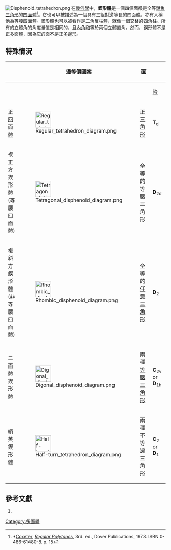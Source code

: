 {{Distinguish|鍥體}}
[[Image:Disphenoid_tetrahedron.png|thumb]]
在[[幾何學|幾何學]]中，'''鍥形體'''是一個四個面都是全等[[銳角三角形|銳角三角形]]的[[四面體|四面體]]<ref>*[[H.S.M._Coxeter|Coxeter]], ''[[Regular_Polytopes_(book)|Regular Polytopes]]'', 3rd. ed., Dover Publications, 1973. ISBN 0-486-61480-8.  p. 15</ref>。它也可以被描述為一個具有三組對邊等長的四面體。亦有人稱他為等腰四面體。鍥形體也可以被看作是二角反柱體，就像一個交替的四角柱。所有的立體角的角度量值是相同的，且[[內角和|內角和]]等於兩個立體直角。然而，鍥形體不是[[正多面體|正多面體]]，因為它的面不是[[正多邊形|正多邊形]]。

== 特殊情況 ==
{| class=wikitable
!rowspan=2|{{en-link|考克斯特符號|Coxeter diagram}}
!rowspan=2|邊等價圖案
! rowspan="2" |[[面_(幾何)|面]]
!colspan=4|{{en-link|對稱群列表|List_of_spherical_symmetry_groups|对称性}}
|-
!{{en-link|申弗利斯符號|Schönflies_notation|申弗利斯}}
!{{en-link|考克斯特符號|Coxeter notation|考克斯特}}
!{{en-link|轨形符号|Orbifold notation}}
![[阶（群论）|阶]]
|- align=center
|[[正四面體|正四面體]]<BR>{{CDD|node_1|3|node|3|node}}
|[[File:Regular_tetrahedron_diagram.png|50px]]
|[[正三角形|正三角形]]
|'''T'''<SUB>d</SUB>||[3,3]||(*332)||24
|- align=center
|複正方鍥形體<BR>(等腰四面體)<BR>{{CDD|node_h|2|node_h|4|node}}
|[[File:Tetragonal_disphenoid_diagram.png|50px]]
|全等的<BR>等腰三角形
|'''D'''<SUB>2d</SUB>||[2<sup>+</sup>,4]||(2*2)||8
|- align=center
|複斜方鍥形體<BR>(非等腰四面體)<BR>{{CDD|node_h|2|node_h|2|node_h}}
|[[File:Rhombic_disphenoid_diagram.png|50px]]
|全等的<BR>[[三角形|任意三角形]]
|'''D'''<SUB>2</SUB>||[2,2]<sup>+</sup>||(222)||4
|- align=center
|二面體鍥形體
|[[File:Digonal_disphenoid_diagram.png|50px]]
|兩種<BR>[[等腰三角形|等腰三角形]]
|'''C'''<SUB>2v</SUB> or '''D'''<SUB>1h</SUB>||[2]||(*22)||4
|-align=center
|絹英鍥形體
|[[File:Half-turn_tetrahedron_diagram.png|50px]]
|兩種<BR>不等邊三角形
|'''C'''<sub>2</sub> or '''D'''<sub>1</sub> ||[2]<sup>+</sup> ||22 ||2
|}

== 參考文獻 ==
{{Refbegin}}
{{Reflist}}
#{{Mathworld | urlname=Disphenoid | title=Disphenoid }}
{{Refend}}

[[Category:多面體|Category:多面體]]